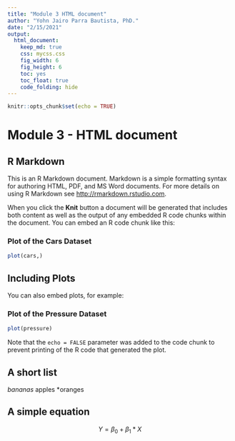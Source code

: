 ```yaml
---
title: "Module 3 HTML document"
author: "Yohn Jairo Parra Bautista, PhD."
date: "2/15/2021"
output: 
  html_document:
    keep_md: true 
    css: mycss.css
    fig_width: 6
    fig_height: 6
    toc: yes
    toc_float: true
    code_folding: hide
---
```


```r
knitr::opts_chunk$set(echo = TRUE)
```

# Module 3 - HTML document

## R Markdown {#neextsteps .emphasized}

This is an R Markdown document. Markdown is a simple formatting syntax for authoring HTML, PDF, and MS Word documents. For more details on using R Markdown see <http://rmarkdown.rstudio.com>.

When you click the **Knit** button a document will be generated that includes both content as well as the output of any embedded R code chunks within the document. You can embed an R code chunk like this:

### Plot of the Cars Dataset

```r
plot(cars,)
```

## Including Plots

You can also embed plots, for example:

### Plot of the Pressure Dataset

```r
plot(pressure)
```

Note that the `echo = FALSE` parameter was added to the code chunk to prevent printing of the R code that generated the plot.

## A short list

*bananas
*apples
*oranges

## A simple equation

$$ Y = \beta_0 + \beta_1*X $$


